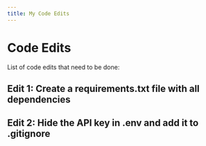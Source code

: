 ```yaml
---
title: My Code Edits
---
```


# Code Edits

List of code edits that need to be done:


## Edit 1: Create a requirements.txt file with all dependencies


## Edit 2: Hide the API key in .env and add it to .gitignore
